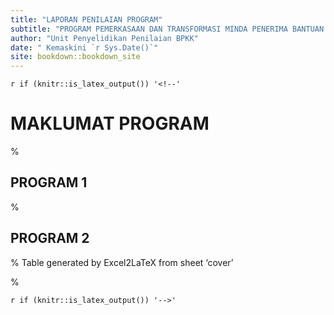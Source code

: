 ```yaml
--- 
title: "LAPORAN PENILAIAN PROGRAM"
subtitle: "PROGRAM PEMERKASAAN DAN TRANSFORMASI MINDA PENERIMA BANTUAN JABATAN KEBAJIKAN MASYARAKAT(PT-MINDA JKM)"
author: "Unit Penyelidikan Penilaian BPKK"
date: " Kemaskini `r Sys.Date()`"
site: bookdown::bookdown_site
---
```


`r if (knitr::is_latex_output()) '<!--'` 


# MAKLUMAT PROGRAM  {-}

\begin{table}[htbp]
  \centering
  \caption{Add caption}
    \begin{tabular}{|p{12.57em}p{28.93em}|}
    \toprule
    TAHUN & \multicolumn{1}{l|}{2022} \\
    NAMA  & PROGRAM PEMERKASAAN DAN TRANSFORMASI MINDA PENERIMA BANTUAN JABATAN KEBAJIKAN MASYARAKAT (PT-MINDA JKM) \\
    PENGENALAN  & Objektif program:\newline{}1.	Meningkatkan pengetahuan dan kemahiran untuk memantapkan institusi keluarga penerima Bantuan JKM yang produktif khususnya penerima Skim Kanak-kanak JKM (BKK);\newline{}2.	Memberi kesedaran kepada penerima Bantuan JKM yang produktif tentang tanggungjawab dalam keluarga dan kemiskinan tidak sepatutnya diwarisi;\newline{}3.	Memberi pemahaman dan kesedaran berkaitan kewangan JKM adalah sumber kewangan sementara untuk penerima Bantuan JKM dapat meneruskan kelangsungan dan kesejahteraan hidup; dan\newline{}4.	Memupuk sikap positif di kalangan penerima Bantuan JKM untuk berjaya dalam hidup. \\
    KAEDAH PENILAIAN & LAMPIRAN 1 \\
    \bottomrule
    \end{tabular}%
  \label{tab:addlabel}%
\end{table}%



## PROGRAM 1  {-}

\begin{table}[htbp]
  \centering
  \caption{Add caption}
    \begin{tabular}{|p{12.57em}l|}
    \toprule
    Tarikh & 2022 \\
    Tempat & \multicolumn{1}{p{28.93em}|}{MMU CYBERJAYA} \\
    Bilangan peserta & 47 \\
    \bottomrule
    \end{tabular}%
  \label{tab:addlabel}%
\end{table}%


## PROGRAM 2  {-}

% Table generated by Excel2LaTeX from sheet 'cover'
\begin{table}[htbp]
  \centering
  \caption{Add caption}
    \begin{tabular}{|p{12.57em}l|}
    \toprule
    Tarikh & 2022 \\
    Tempat & \multicolumn{1}{p{28.93em}|}{MMU CYBERJAYA} \\
    Bilangan peserta & 57 \\
    \bottomrule
    \end{tabular}%
  \label{tab:addlabel}%
\end{table}%


`r if (knitr::is_latex_output()) '-->'`



